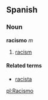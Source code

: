 ==Spanish==
===Noun===
'''racismo''' ''m''

# [[racism]]

====Related terms====
*[[racista]]

[[pl:Racismo]]